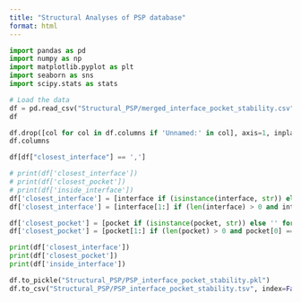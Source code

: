 ```yaml
---
title: "Structural Analyses of PSP database"
format: html
---
```



```python
import pandas as pd
import numpy as np
import matplotlib.pyplot as plt
import seaborn as sns
import scipy.stats as stats

```


```python
# Load the data
df = pd.read_csv("Structural_PSP/merged_interface_pocket_stability.csv")
df
```


```python
df.drop([col for col in df.columns if 'Unnamed:' in col], axis=1, inplace=True)
df.columns
```

```python
df[df["closest_interface"] == ',']
```
```python
# print(df['closest_interface'])
# print(df['closest_pocket'])
# print(df['inside_interface'])
df['closest_interface'] = [interface if (isinstance(interface, str)) else '' for interface in df['closest_interface']]
df['closest_interface'] = [interface[1:] if (len(interface) > 0 and interface[0] == ',') else interface for interface in df['closest_interface']]

df['closest_pocket'] = [pocket if (isinstance(pocket, str)) else '' for pocket in df['closest_pocket']]
df['closest_pocket'] = [pocket[1:] if (len(pocket) > 0 and pocket[0] == ',') else pocket for pocket in df['closest_pocket']]
```


```python
print(df['closest_interface'])
print(df['closest_pocket'])
print(df['inside_interface'])
```

```python
df.to_pickle("Structural_PSP/PSP_interface_pocket_stability.pkl")
df.to_csv("Structural_PSP/PSP_interface_pocket_stability.tsv", index=False, sep="\t")
```

